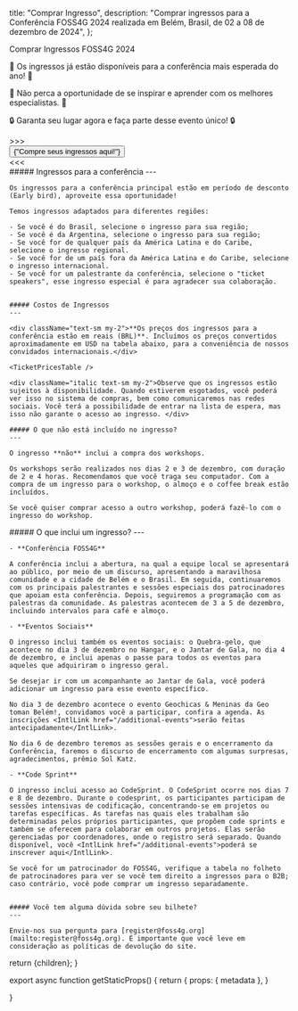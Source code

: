 
  title: "Comprar Ingresso",
  description:
    "Comprar ingressos para a Conferência FOSS4G 2024 realizada em Belém, Brasil, de 02 a 08 de dezembro de 2024",
};

<Heading color="orange" bubble>
  Comprar Ingressos FOSS4G 2024
</Heading>

<div className="md:text-2xl text-center">
  <p>
    🎉 Os ingressos já estão disponíveis para a conferência mais esperada do ano! 🎉
  </p>
  <p>
    🚀 Não perca a oportunidade de se inspirar e aprender com os melhores especialistas. 🚀
  </p>
  <p>🔒 Garanta seu lugar agora e faça parte desse evento único! 🔒</p>
</div>

<div className="text-center">
  <div className="inline-block text-f4g_orange font-bold tracking-[0.4rem] md:text-4xl">
    &gt;&gt;&gt;
  </div>
  <a
    href="https://payment.2024.foss4g.org/OSGeo-Brasil/foss4g.2024/"
    target="_blank"
    className="non-standard"
  >
    <button className=" border-f4g_red text-white bg-f4g_orange border rounded-lg py-2 px-3 text-lg md:text-4xl font-ubuntu mx-1 md:mx-3 my-3">
      {"Compre seus ingressos aqui!"}
    </button>
  </a>
  <div className="inline-block text-f4g_orange font-bold tracking-[0.4rem] md:text-4xl">
    &lt;&lt;&lt;
  </div>
</div>

<div className="grid grid-cols-1 sm:grid-cols-2 sm:space-x-4 mt-4 space-y-4 sm:space-y-0">
  <div className="">
    ##### Ingressos para a conferência
    ---

    Os ingressos para a conferência principal estão em período de desconto (Early bird), aproveite essa oportunidade!

    Temos ingressos adaptados para diferentes regiões:

    - Se você é do Brasil, selecione o ingresso para sua região;
    - Se você é da Argentina, selecione o ingresso para sua região;
    - Se você for de qualquer país da América Latina e do Caribe, selecione o ingresso regional. 
    - Se você for de um país fora da América Latina e do Caribe, selecione o ingresso internacional. 
    - Se você for um palestrante da conferência, selecione o "ticket speakers", esse ingresso especial é para agradecer sua colaboração.


    ##### Costos de Ingressos
    ---

    <div className="text-sm my-2">**Os preços dos ingressos para a conferência estão em reais (BRL)**. Incluímos os preços convertidos aproximadamente em USD na tabela abaixo, para a conveniência de nossos convidados internacionais.</div>

    <TicketPricesTable />

    <div className="italic text-sm my-2">Observe que os ingressos estão sujeitos à disponibilidade. Quando estiverem esgotados, você poderá ver isso no sistema de compras, bem como comunicaremos nas redes sociais. Você terá a possibilidade de entrar na lista de espera, mas isso não garante o acesso ao ingresso. </div>

    ##### O que não está incluído no ingresso?
    ---

    O ingresso **não** inclui a compra dos workshops. 

    Os workshops serão realizados nos dias 2 e 3 de dezembro, com duração de 2 e 4 horas. Recomendamos que você traga seu computador. Com a compra de um ingresso para o workshop, o almoço e o coffee break estão incluídos.

    Se você quiser comprar acesso a outro workshop, poderá fazê-lo com o ingresso do workshop. 
 
  </div>
  <div>
    ##### O que inclui um ingresso?
    ---

    - **Conferência FOSS4G**

    A conferência inclui a abertura, na qual a equipe local se apresentará ao público, por meio de um discurso, apresentando a maravilhosa comunidade e a cidade de Belém e o Brasil. Em seguida, continuaremos com os principais palestrantes e sessões especiais dos patrocinadores que apoiam esta conferência. Depois, seguiremos a programação com as palestras da comunidade. As palestras acontecem de 3 a 5 de dezembro, incluindo intervalos para café e almoço. 

    - **Eventos Sociais**

    O ingresso inclui também os eventos sociais: o Quebra-gelo, que acontece no dia 3 de dezembro no Hangar, e o Jantar de Gala, no dia 4 de dezembro, e inclui apenas o passe para todos os eventos para aqueles que adquiriram o ingresso geral.

    Se desejar ir com um acompanhante ao Jantar de Gala, você poderá adicionar um ingresso para esse evento específico.

    No dia 3 de dezembro acontece o evento Geochicas & Meninas da Geo toman Belém!, convidamos você a participar, confira a agenda. As inscrições <IntlLink href="/additional-events">serão feitas antecipadamente</IntlLink>. 

    No dia 6 de dezembro teremos as sessões gerais e o encerramento da Conferência, faremos o discurso de encerramento com algumas surpresas, agradecimentos, prêmio Sol Katz.

    - **Code Sprint**

    O ingresso inclui acesso ao CodeSprint. O CodeSprint ocorre nos dias 7 e 8 de dezembro. Durante o codesprint, os participantes participam de sessões intensivas de codificação, concentrando-se em projetos ou tarefas específicas. As tarefas nas quais eles trabalham são determinadas pelos próprios participantes, que propõem code sprints e também se oferecem para colaborar em outros projetos. Elas serão gerenciadas por coordenadores, onde o registro será separado. Quando disponível, você <IntlLink href="/additional-events">poderá se inscrever aqui</IntlLink>. 

    Se você for um patrocinador do FOSS4G, verifique a tabela no folheto de patrocinadores para ver se você tem direito a ingressos para o B2B; caso contrário, você pode comprar um ingresso separadamente. 


    ##### Você tem alguma dúvida sobre seu bilhete?
    ---
    
    Envie-nos sua pergunta para [register@foss4g.org](mailto:register@foss4g.org). É importante que você leve em consideração as políticas de devolução do site.

  </div>
</div>

  return <MdxLayout metadata={metadata}>{children}</MdxLayout>;
}

export async function getStaticProps() {
  return {
    props: {
      metadata
    },
  }


}
